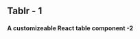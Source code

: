 
<Meta title='Tablr' component={Tablr} />

## Tablr - 1
#### A customizeable React table component -2

<Canvas>
  <Story name='Default'>
    <Tablr 
      headers={['Col 1', 'Col 2', 'Col 3', 'Col 4', 'Col 5']}
      rows={[
        ['This', 'is', 'just', 'a', 'test'],
        ['This', 'is', 'also', 'a', 'test'],
        ['Just', 'a', 'little', 'more', 'data'],
        ['Row', 'number', 'four', 'right', 'here'],
      ]}
    />
  </Story>
</Canvas>